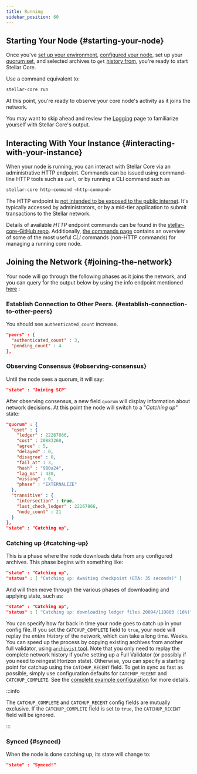 ```yaml
---
title: Running
sidebar_position: 60
---
```


## Starting Your Node {#starting-your-node}

Once you've [set up your environment](./prerequisites.mdx), [configured your node](./configuring.mdx), set up your [quorum set](./configuring.mdx#choosing-your-quorum-set), and selected archives to `get` [history from](./environment-preparation.mdx#history-archives), you're ready to start Stellar Core.

Use a command equivalent to:

```bash
stellar-core run
```

At this point, you're ready to observe your core node's activity as it joins the network.

You may want to skip ahead and review the [Logging](./logging.mdx) page to familiarize yourself with Stellar Core's output.

## Interacting With Your Instance {#interacting-with-your-instance}

When your node is running, you can interact with Stellar Core via an administrative HTTP endpoint. Commands can be issued using command-line HTTP tools such as `curl`, or by running a CLI command such as

```bash
stellar-core http-command <http-command>
```

The HTTP endpoint is [not intended to be exposed to the public internet](./prerequisites.mdx#internal-system-access). It's typically accessed by administrators, or by a mid-tier application to submit transactions to the Stellar network.

Details of available _HTTP_ endpoint commands can be found in the [stellar-core-GitHub repo](https://github.com/stellar/stellar-core/blob/master/docs/software/commands.md#http-commands). Additionally, [the commands page](./commands.mdx) contains an overview of some of the most useful _CLI_ commands (non-HTTP commands) for managing a running core node.

## Joining the Network {#joining-the-network}

Your node will go through the following phases as it joins the network, and you can query for the output below by using the info endpoint mentioned [here](./monitoring.mdx#general-node-information) :

### Establish Connection to Other Peers. {#establish-connection-to-other-peers}

You should see `authenticated_count` increase.

```json
"peers" : {
  "authenticated_count" : 3,
  "pending_count" : 4
},
```

### Observing Consensus {#observing-consensus}

Until the node sees a quorum, it will say:

```json
"state" : "Joining SCP"
```

After observing consensus, a new field `quorum` will display information about network decisions. At this point the node will switch to a "_Catching up_" state:

```json
"quorum" : {
  "qset" : {
    "ledger" : 22267866,
    "cost" : 20883268,
    "agree" : 5,
    "delayed" : 0,
    "disagree" : 0,
    "fail_at" : 3,
    "hash" : "980a24",
    "lag_ms" : 430,
    "missing" : 0,
    "phase" : "EXTERNALIZE"
  },
  "transitive" : {
    "intersection" : true,
    "last_check_ledger" : 22267866,
    "node_count" : 21
  }
},
"state" : "Catching up",
```

### Catching up {#catching-up}

This is a phase where the node downloads data from any configured archives. This phase begins with something like:

```json
"state" : "Catching up",
"status" : [ "Catching up: Awaiting checkpoint (ETA: 35 seconds)" ]
```

And will then move through the various phases of downloading and applying state, such as:

```json
"state" : "Catching up",
"status" : [ "Catching up: downloading ledger files 20094/119803 (16%)" ]
```

You can specify how far back in time your node goes to catch up in your config file. If you set the `CATCHUP_COMPLETE` field to `true`, your node will replay the _entire history_ of the network, which can take a long time. Weeks. You can speed up the process by copying existing archives from another full validator, using [`archivist` tool](./publishing-history-archives.mdx#complete-history-archive). Note that you only need to replay the complete network history if you're setting up a Full Validator (or possibly if you need to reingest Horizon state). Otherwise, you can specify a starting point for catchup using the `CATCHUP_RECENT` field. To get in sync as fast as possible, simply use configuration defaults for `CATCHUP_RECENT` and `CATCHUP_COMPLETE`. See the [complete example configuration] for more details.

:::info

The `CATCHUP_COMPLETE` and `CATCHUP_RECENT` config fields are mutually exclusive. If the `CATCHUP_COMPLETE` field is set to `true`, the `CATCHUP_RECENT` field will be ignored.

:::

### Synced {#synced}

When the node is done catching up, its state will change to:

```json
"state" : "Synced!"
```

[complete example configuration]: https://github.com/stellar/stellar-core/blob/master/docs/stellar-core_example.cfg
